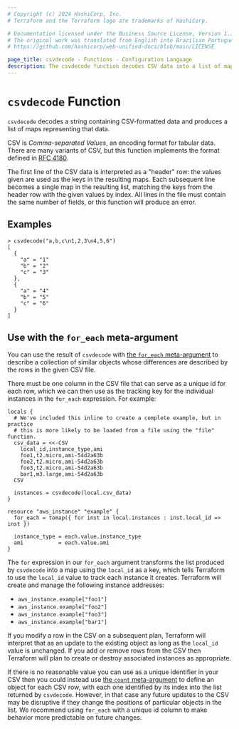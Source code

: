 ```yaml
---
# Copyright (c) 2024 HashiCorp, Inc.
# Terraform and the Terraform logo are trademarks of HashiCorp.

# Documentation licensed under the Business Source License, Version 1.1.
# The original work was translated from English into Brazilian Portuguese.
# https://github.com/hashicorp/web-unified-docs/blob/main/LICENSE

page_title: csvdecode - Functions - Configuration Language
description: The csvdecode function decodes CSV data into a list of maps.
---
```


# `csvdecode` Function

`csvdecode` decodes a string containing CSV-formatted data and produces a
list of maps representing that data.

CSV is _Comma-separated Values_, an encoding format for tabular data. There
are many variants of CSV, but this function implements the format defined
in [RFC 4180](https://tools.ietf.org/html/rfc4180).

The first line of the CSV data is interpreted as a "header" row: the values
given are used as the keys in the resulting maps. Each subsequent line becomes
a single map in the resulting list, matching the keys from the header row
with the given values by index. All lines in the file must contain the same
number of fields, or this function will produce an error.

## Examples

```
> csvdecode("a,b,c\n1,2,3\n4,5,6")
[
  {
    "a" = "1"
    "b" = "2"
    "c" = "3"
  },
  {
    "a" = "4"
    "b" = "5"
    "c" = "6"
  }
]
```

## Use with the `for_each` meta-argument

You can use the result of `csvdecode` with
[the `for_each` meta-argument](/terraform/language/meta-arguments/for_each)
to describe a collection of similar objects whose differences are
described by the rows in the given CSV file.

There must be one column in the CSV file that can serve as a unique id for each
row, which we can then use as the tracking key for the individual instances in
the `for_each` expression. For example:

```hcl
locals {
  # We've included this inline to create a complete example, but in practice
  # this is more likely to be loaded from a file using the "file" function.
  csv_data = <<-CSV
    local_id,instance_type,ami
    foo1,t2.micro,ami-54d2a63b
    foo2,t2.micro,ami-54d2a63b
    foo3,t2.micro,ami-54d2a63b
    bar1,m3.large,ami-54d2a63b
  CSV

  instances = csvdecode(local.csv_data)
}

resource "aws_instance" "example" {
  for_each = tomap({ for inst in local.instances : inst.local_id => inst })

  instance_type = each.value.instance_type
  ami           = each.value.ami
}
```

The `for` expression in our `for_each` argument transforms the list produced
by `csvdecode` into a map using the `local_id` as a key, which tells
Terraform to use the `local_id` value to track each instance it creates.
Terraform will create and manage the following instance addresses:

- `aws_instance.example["foo1"]`
- `aws_instance.example["foo2"]`
- `aws_instance.example["foo3"]`
- `aws_instance.example["bar1"]`

If you modify a row in the CSV on a subsequent plan, Terraform will interpret
that as an update to the existing object as long as the `local_id` value is
unchanged. If you add or remove rows from the CSV then Terraform will plan to
create or destroy associated instances as appropriate.

If there is no reasonable value you can use as a unique identifier in your CSV
then you could instead use
[the `count` meta-argument](/terraform/language/meta-arguments/count)
to define an object for each CSV row, with each one identified by its index into
the list returned by `csvdecode`. However, in that case any future updates to
the CSV may be disruptive if they change the positions of particular objects in
the list. We recommend using `for_each` with a unique id column to make
behavior more predictable on future changes.
